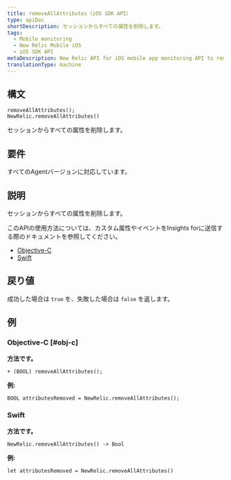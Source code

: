```yaml
---
title: removeAllAttributes（iOS SDK API）
type: apiDoc
shortDescription: セッションからすべての属性を削除します。
tags:
  - Mobile monitoring
  - New Relic Mobile iOS
  - iOS SDK API
metaDescription: New Relic API for iOS mobile app monitoring API to remove all attributes from the session.
translationType: machine
---
```


## 構文

```
removeAllAttributes();
NewRelic.removeAllAttributes()
```

セッションからすべての属性を削除します。

## 要件

すべてのAgentバージョンに対応しています。

## 説明

セッションからすべての属性を削除します。

このAPIの使用方法については、カスタム属性やイベントをInsights forに送信する際のドキュメントを参照してください。

* [Objective-C](/docs/mobile-monitoring/new-relic-mobile-ios/install-configure/work-ios-sdk-api#objc-custom-att-events)
* [Swift](/docs/mobile-monitoring/new-relic-mobile-ios/install-configure/work-ios-sdk-api#swift-custom-att-events)

## 戻り値

成功した場合は `true` を、失敗した場合は `false` を返します。

## 例

### Objective-C [#obj-c]

**方法です。**

```
+ (BOOL) removeAllAttributes();
```

**例:**

```
BOOL attributesRemoved = NewRelic.removeAllAttributes();
```

### Swift

**方法です。**

```
NewRelic.removeAllAttributes() -> Bool
```

**例:**

```
let attributesRemoved = NewRelic.removeAllAttributes()
```
